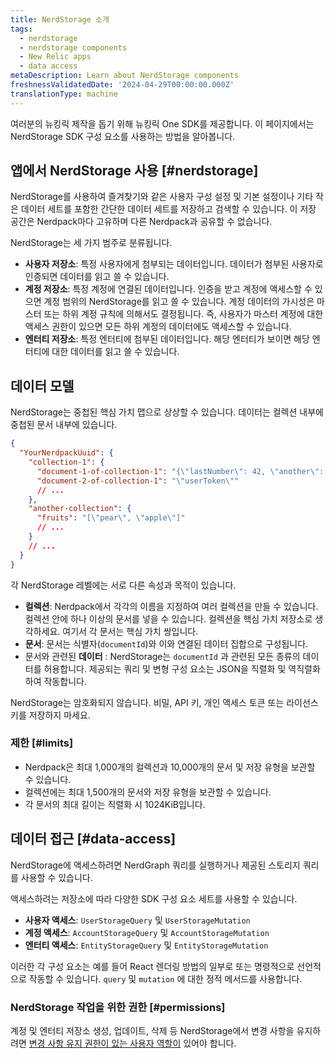 ```yaml
---
title: NerdStorage 소개
tags:
  - nerdstorage
  - nerdstorage components
  - New Relic apps
  - data access
metaDescription: Learn about NerdStorage components
freshnessValidatedDate: '2024-04-29T00:00:00.000Z'
translationType: machine
---
```


여러분의 뉴킹릭 제작을 돕기 위해 뉴킹릭 One SDK를 제공합니다. 이 페이지에서는 NerdStorage SDK 구성 요소를 사용하는 방법을 알아봅니다.

## 앱에서 NerdStorage 사용 [#nerdstorage]

NerdStorage를 사용하여 즐겨찾기와 같은 사용자 구성 설정 및 기본 설정이나 기타 작은 데이터 세트를 포함한 간단한 데이터 세트를 저장하고 검색할 수 있습니다. 이 저장 공간은 Nerdpack마다 고유하며 다른 Nerdpack과 공유할 수 없습니다.

NerdStorage는 세 가지 범주로 분류됩니다.

* **사용자 저장소**: 특정 사용자에게 첨부되는 데이터입니다. 데이터가 첨부된 사용자로 인증되면 데이터를 읽고 쓸 수 있습니다.
* **계정 저장소**: 특정 계정에 연결된 데이터입니다. 인증을 받고 계정에 액세스할 수 있으면 계정 범위의 NerdStorage를 읽고 쓸 수 있습니다. 계정 데이터의 가시성은 마스터 또는 하위 계정 규칙에 의해서도 결정됩니다. 즉, 사용자가 마스터 계정에 대한 액세스 권한이 있으면 모든 하위 계정의 데이터에도 액세스할 수 있습니다.
* **엔터티 저장소**: 특정 엔터티에 첨부된 데이터입니다. 해당 엔터티가 보이면 해당 엔터티에 대한 데이터를 읽고 쓸 수 있습니다.

## 데이터 모델

NerdStorage는 중첩된 핵심 가치 맵으로 상상할 수 있습니다. 데이터는 컬렉션 내부에 중첩된 문서 내부에 있습니다.

```json copy=false lineNumbers=false
{
  "YourNerdpackUuid": {
    "collection-1": {
      "document-1-of-collection-1": "{\"lastNumber\": 42, \"another\": [1]}",
      "document-2-of-collection-1": "\"userToken\""
      // ...
    },
    "another-collection": {
      "fruits": "[\"pear\", \"apple\"]"
      // ...
    }
    // ...
  }
}
```

각 NerdStorage 레벨에는 서로 다른 속성과 목적이 있습니다.

* **컬렉션**: Nerdpack에서 각각의 이름을 지정하여 여러 컬렉션을 만들 수 있습니다. 컬렉션 안에 하나 이상의 문서를 넣을 수 있습니다. 컬렉션을 핵심 가치 저장소로 생각하세요. 여기서 각 문서는 핵심 가치 쌍입니다.
* **문서**: 문서는 식별자(`documentId`)와 이와 연결된 데이터 집합으로 구성됩니다.
* 문서와 관련된 **데이터** : NerdStorage는 `documentId` 과 관련된 모든 종류의 데이터를 허용합니다. 제공되는 쿼리 및 변형 구성 요소는 JSON을 직렬화 및 역직렬화하여 작동합니다.

<Callout variant="caution">
  NerdStorage는 암호화되지 않습니다. 비밀, API 키, 개인 액세스 토큰 또는 라이선스 키를 저장하지 마세요.
</Callout>

### 제한 [#limits]

* Nerdpack은 최대 1,000개의 컬렉션과 10,000개의 문서 및 저장 유형을 보관할 수 있습니다.
* 컬렉션에는 최대 1,500개의 문서와 저장 유형을 보관할 수 있습니다.
* 각 문서의 최대 길이는 직렬화 시 1024KiB입니다.

## 데이터 접근 [#data-access]

NerdStorage에 액세스하려면 NerdGraph 쿼리를 실행하거나 제공된 스토리지 쿼리를 사용할 수 있습니다.

액세스하려는 저장소에 따라 다양한 SDK 구성 요소 세트를 사용할 수 있습니다.

* **사용자 액세스**: `UserStorageQuery` 및 `UserStorageMutation`
* **계정 액세스**: `AccountStorageQuery` 및 `AccountStorageMutation`
* **엔터티 액세스**: `EntityStorageQuery` 및 `EntityStorageMutation`

이러한 각 구성 요소는 예를 들어 React 렌더링 방법의 일부로 또는 명령적으로 선언적으로 작동할 수 있습니다. `query` 및 `mutation` 에 대한 정적 메서드를 사용합니다.

### NerdStorage 작업을 위한 권한 [#permissions]

계정 및 엔터티 저장소 생성, 업데이트, 삭제 등 NerdStorage에서 변경 사항을 유지하려면 [변경 사항 유지 권한이 있는 사용자 역할이](/docs/accounts/original-accounts-billing/original-users-roles/users-roles-original-user-model/) 있어야 합니다.